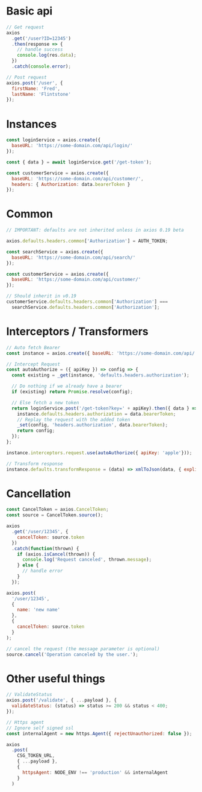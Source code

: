 
# Basic api

```js
// Get request
axios
  .get('/user?ID=12345')
  .then(response => {
    // handle success
    console.log(res.data);
  })
  .catch(console.error);

// Post request
axios.post('/user', {
  firstName: 'Fred',
  lastName: 'Flintstone'
});
```

# Instances

```js
const loginService = axios.create({
  baseURL: 'https://some-domain.com/api/login/'
});

const { data } = await loginService.get('/get-token');

const customerService = axios.create({
  baseURL: 'https://some-domain.com/api/customer/',
  headers: { Authorization: data.bearerToken }
});
```

# Common

```js
// IMPORTANT: defaults are not inherited unless in axios 0.19 beta

axios.defaults.headers.common['Authorization'] = AUTH_TOKEN;

const searchService = axios.create({
  baseURL: 'https://some-domain.com/api/search/'
});

const customerService = axios.create({
  baseURL: 'https://some-domain.com/api/customer/'
});

// Should inherit in v0.19
customerService.defaults.headers.common['Authorization'] ===
  searchService.defaults.headers.common['Authorization'];
```

# Interceptors / Transformers

```js
// Auto fetch Bearer
const instance = axios.create({ baseURL: 'https://some-domain.com/api/' });

// Intercept Request
const autoAuthorize = ({ apiKey }) => config => {
  const existing = _get(instance, 'defaults.headers.authorization');

  // Do nothing if we already have a bearer
  if (existing) return Promise.resolve(config);

  // Else fetch a new token
  return loginService.post('/get-token?key=' + apiKey).then({ data } => {
    instance.defaults.headers.authorization = data.bearerToken;
    // Replay the request with the added token
    _set(config, 'headers.authorization', data.bearerToken);
    return config;
  });
};

instance.interceptors.request.use(autoAuthorize({ apiKey: 'apple'}));

// Transform response
instance.defaults.transformResponse = (data) => xmlToJson(data, { explicitArray: false })
```

# Cancellation

```js
const CancelToken = axios.CancelToken;
const source = CancelToken.source();

axios
  .get('/user/12345', {
    cancelToken: source.token
  })
  .catch(function(thrown) {
    if (axios.isCancel(thrown)) {
      console.log('Request canceled', thrown.message);
    } else {
      // handle error
    }
  });

axios.post(
  '/user/12345',
  {
    name: 'new name'
  },
  {
    cancelToken: source.token
  }
);

// cancel the request (the message parameter is optional)
source.cancel('Operation canceled by the user.');
```

# Other useful things

```js
// ValidateStatus
axios.post('/validate', { ...payload }, {
  validateStatus: (status) => status >= 200 && status < 400;
});

// Https agent
// Ignore self signed ssl
const internalAgent = new https.Agent({ rejectUnauthorized: false });

axios
  .post(
    CSG_TOKEN_URL,
    { ...payload },
    {
      httpsAgent: NODE_ENV !== 'production' && internalAgent
    }
  )
```

